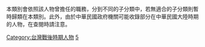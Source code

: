 本類別會依照該人物曾擔任的職務，分到不同的子分類中，若無適合的子分類則暫時歸類在本類別。此外，由於中華民國政府機關可能收錄部分在中華民國大陸時期的人物，在查閱時請注意。
{{CategoryTOC}}

[[Category:台灣戰後時期人物|Category:台灣戰後時期人物]]
[[Category:臺灣政治人物|5]]
